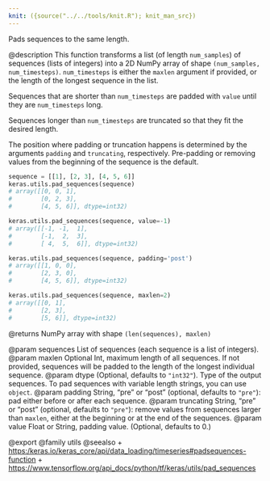```yaml
---
knit: ({source("../../tools/knit.R"); knit_man_src})
---
```

Pads sequences to the same length.

@description
This function transforms a list (of length `num_samples`)
of sequences (lists of integers)
into a 2D NumPy array of shape `(num_samples, num_timesteps)`.
`num_timesteps` is either the `maxlen` argument if provided,
or the length of the longest sequence in the list.

Sequences that are shorter than `num_timesteps`
are padded with `value` until they are `num_timesteps` long.

Sequences longer than `num_timesteps` are truncated
so that they fit the desired length.

The position where padding or truncation happens is determined by
the arguments `padding` and `truncating`, respectively.
Pre-padding or removing values from the beginning of the sequence is the
default.

```python
sequence = [[1], [2, 3], [4, 5, 6]]
keras.utils.pad_sequences(sequence)
# array([[0, 0, 1],
#        [0, 2, 3],
#        [4, 5, 6]], dtype=int32)
```

```python
keras.utils.pad_sequences(sequence, value=-1)
# array([[-1, -1,  1],
#        [-1,  2,  3],
#        [ 4,  5,  6]], dtype=int32)
```

```python
keras.utils.pad_sequences(sequence, padding='post')
# array([[1, 0, 0],
#        [2, 3, 0],
#        [4, 5, 6]], dtype=int32)
```

```python
keras.utils.pad_sequences(sequence, maxlen=2)
# array([[0, 1],
#        [2, 3],
#        [5, 6]], dtype=int32)
```

@returns
    NumPy array with shape `(len(sequences), maxlen)`

@param sequences List of sequences (each sequence is a list of integers).
@param maxlen Optional Int, maximum length of all sequences. If not provided,
    sequences will be padded to the length of the longest individual
    sequence.
@param dtype (Optional, defaults to `"int32"`). Type of the output sequences.
    To pad sequences with variable length strings, you can use `object`.
@param padding String, "pre" or "post" (optional, defaults to `"pre"`):
    pad either before or after each sequence.
@param truncating String, "pre" or "post" (optional, defaults to `"pre"`):
    remove values from sequences larger than
    `maxlen`, either at the beginning or at the end of the sequences.
@param value Float or String, padding value. (Optional, defaults to 0.)

@export
@family utils
@seealso
+ <https:/keras.io/keras_core/api/data_loading/timeseries#padsequences-function>
+ <https://www.tensorflow.org/api_docs/python/tf/keras/utils/pad_sequences>
